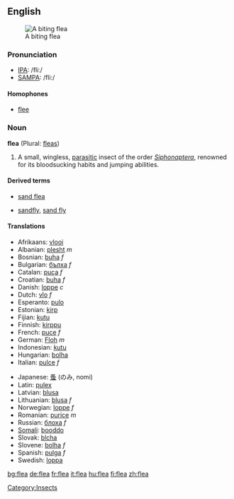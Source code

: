 ==English==
{{wikipedia}}
[[Image:Flea.jpg|thumb|right|A biting flea]]
===Pronunciation===
*[[w:IPA|IPA]]: /fliː/
*[[w:SAMPA|SAMPA]]: /fli:/

====Homophones====
*[[flee]]

===Noun===
'''flea''' (Plural: [[fleas]])
# A small, wingless, [[parasitic]] insect of the order ''[[Siphonaptera]]'', renowned for its bloodsucking habits and jumping abilities.

====Derived terms====
{{top}}
*[[sand flea]]
{{mid}}
*[[sandfly]], [[sand fly]]
{{bottom}}

====Translations====
{{top}}
*Afrikaans: [[vlooi]]
*Albanian: [[plesht]] ''m''
*Bosnian: [[buha]] ''f''
*Bulgarian: [[бълха]] ''f''
*Catalan: [[puça]] ''f''
*Croatian: [[buha]] ''f''
*Danish: [[loppe]] ''c''
*Dutch: [[vlo]] ''f''
*Esperanto: [[pulo]]
*Estonian: [[kirp]]
*Fijian: [[kutu]]
*Finnish: [[kirppu]]
*French: [[puce]] ''f''
*German: [[Floh]] ''m''
*Indonesian: [[kutu]]
*Hungarian: [[bolha]]
*Italian: [[pulce]] ''f''
{{mid}}
*Japanese: [[蚤]] (のみ, nomi)
*Latin: [[pulex]]
*Latvian: [[blusa]] {{f}} 
*Lithuanian: [[blusa]] ''f''
*Norwegian: [[loppe]] ''f''
*Romanian: [[purice]] ''m''
*Russian: [[блоха]] ''f''
*[[Somali]]: [[booddo]]
*Slovak: [[blcha]]
*Slovene: [[bolha]] ''f''
*Spanish: [[pulga]] ''f''
*Swedish: [[loppa]]
{{bottom}}

[[Category:Insects]]

[[bg:flea]]
[[de:flea]]
[[fr:flea]]
[[it:flea]]
[[hu:flea]]
[[fi:flea]]
[[zh:flea]]